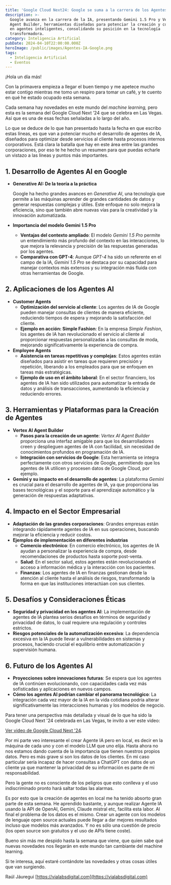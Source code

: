 ```yaml
---
title: 'Google Cloud Next24: Google se suma a la carrera de los Agentes IA'
description: >-
  Google avanza en la carrera de la IA, presentando Gemini 1.5 Pro y Vertex AI
  Agent Builder, herramientas diseñadas para potenciar la creación y comprensión
  en agentes inteligentes, consolidando su posición en la tecnología
  transformadora.
category: Inteligencia Artificial
pubDate: 2024-04-10T22:00:00.000Z
heroImage: /public/images/Agentes-IA-Google.png
tags:
  - Inteligencia Artificial
  - Eventos
---
```


¡Hola un día más!

Con la primavera empieza a llegar el buen tiempo y me apetece mucho estar contigo mientras me tomo un respiro para tomar un café, y te cuento en qué he estado ocupado esta semana.

Cada semana hay novedades en este mundo del *machine learning,* pero esta es la semana del Google Cloud Next ’24 que se celebra en Las Vegas. Así que es una de esas fechas señaladas a lo largo del año.

Lo que se deduce de lo que han presentado hasta la fecha en que escribo estas líneas, es que van a potenciar mucho el desarrollo de agentes de IA, diseñados para optimizar desde servicios al cliente hasta procesos internos corporativos. Está clara la batalla que hay en este área entre las grandes corporaciones, por eso te he hecho un resumen para que puedas echarle un vistazo a las líneas y puntos más importantes.

## 1. Desarrollo de Agentes AI en Google

* **Generative AI: De la teoría a la práctica**

  Google ha hecho grandes avances en *Generative AI*, una tecnología que permite a las máquinas aprender de grandes cantidades de datos y generar respuestas complejas y útiles. Este enfoque no solo mejora la eficiencia, sino que también abre nuevas vías para la creatividad y la innovación automatizada.
* **Importancia del modelo Gemini 1.5 Pro**
  * **Ventajas del contexto ampliado**: El modelo *Gemini 1.5 Pro* permite un entendimiento más profundo del contexto en las interacciones, lo que mejora la relevancia y precisión de las respuestas generadas por los agentes.
  * **Comparativa con GPT-4**: Aunque *GPT-4* ha sido un referente en el campo de la IA, *Gemini 1.5 Pro* se destaca por su capacidad para manejar contextos más extensos y su integración más fluida con otras herramientas de Google.

## 2. Aplicaciones de los Agentes AI

* **Customer Agents**
  * **Optimización del servicio al cliente**: Los agentes de IA de Google pueden manejar consultas de clientes de manera eficiente, reduciendo tiempos de espera y mejorando la satisfacción del cliente.
  * **Ejemplo en acción: Simple Fashion**: En la empresa *Simple Fashion*, los agentes de IA han revolucionado el servicio al cliente al proporcionar respuestas personalizadas a las consultas de moda, mejorando significativamente la experiencia de compra.
* **Employee Agents**
  * **Asistencia en tareas repetitivas y complejas**: Estos agentes están diseñados para asistir en tareas que requieren precisión y repetición, liberando a los empleados para que se enfoquen en tareas más estratégicas.
  * **Ejemplo de uso en el ámbito laboral**: En el sector financiero, los agentes de IA han sido utilizados para automatizar la entrada de datos y análisis de transacciones, aumentando la eficiencia y reduciendo errores.

## 3. Herramientas y Plataformas para la Creación de Agentes

* **Vertex AI Agent Builder**
  * **Pasos para la creación de un agente**: *Vertex AI Agent Builder* proporciona una interfaz amigable para que los desarrolladores creen y desplieguen agentes de IA con facilidad, sin necesidad de conocimientos profundos en programación de IA.
  * **Integración con servicios de Google**: Esta herramienta se integra perfectamente con otros servicios de Google, permitiendo que los agentes de IA utilicen y procesen datos de Google Cloud, por ejemplo.
* **Gemini y su impacto en el desarrollo de agentes**: La plataforma *Gemini* es crucial para el desarrollo de agentes de IA, ya que proporciona las bases tecnológicas y el soporte para el aprendizaje automático y la generación de respuestas adaptativas.

## 4. Impacto en el Sector Empresarial

* **Adaptación de las grandes corporaciones**: Grandes empresas están integrando rápidamente agentes de IA en sus operaciones, buscando mejorar la eficiencia y reducir costos.
* **Ejemplos de implementación en diferentes industrias**
  * **Comercio electrónico**: En comercio electrónico, los agentes de IA ayudan a personalizar la experiencia de compra, desde recomendaciones de productos hasta soporte post-venta.
  * **Salud**: En el sector salud, estos agentes están revolucionando el acceso a información médica y la interacción con los pacientes.
  * **Finanzas**: Los agentes de IA en finanzas gestionan desde la atención al cliente hasta el análisis de riesgos, transformando la forma en que las instituciones interactúan con sus clientes.

## 5. Desafíos y Consideraciones Éticas

* **Seguridad y privacidad en los agentes AI**: La implementación de agentes de IA plantea serios desafíos en términos de seguridad y privacidad de datos, lo cual requiere una regulación y controles estrictos.
* **Riesgos potenciales de la automatización excesiva**: La dependencia excesiva en la IA puede llevar a vulnerabilidades en sistemas y procesos, haciendo crucial el equilibrio entre automatización y supervisión humana.

## 6. Futuro de los Agentes AI

* **Proyecciones sobre innovaciones futuras**: Se espera que los agentes de IA continúen evolucionando, con capacidades cada vez más sofisticadas y aplicaciones en nuevos campos.
* **Cómo los agentes AI podrían cambiar el panorama tecnológico**: La integración cada vez mayor de la IA en la vida cotidiana podría alterar significativamente las interacciones humanas y los modelos de negocio.

Para tener una perspectiva más detallada y visual de lo que ha sido la Google Cloud Next '24 celebrada en Las Vegas, te invito a ver este video:

[Ver video de Google Cloud Next '24](https://www.youtube.com/watch?v=xWbOuHhv_jg).

Por mi parte veo interesante el crear Agente IA pero en local, es decir en la máquina de cada uno y con el modelo LLM que uno elija. Hasta ahora no nos estamos dando cuenta de la importancia que tienen nuestros propios datos. Pero es más grave si son los datos de los clientes. En mi caso particular sería incapaz de hacer consultas a ChatGPT con datos de un cliente ya que mantener la privacidad de su información es parte de mi responsabilidad.

Pero la gente no es consciente de los peligros que esto conlleva y el uso indiscriminado pronto hará saltar todas las alarmas.

Es por esto que la creación de agentes en local me ha tenido absorto gran parte de esta semana. He aprendido bastante, y aunque realizar Agente IA usando la API de OpenAI, Gemini, Claude mistral etc, facilita esta labor. Al final el problema de los datos es el mismo. Crear un agente con los modelos de lenguaje open source actuales puede llegar a dar mejores resultados incluso que modelos más avanzados. Y no es sólo una cuestión de precio (los open source son gratuitos y el uso de APIs tiene coste).

Bueno sin más me despido hasta la semana que viene, que quien sabe qué nuevas novedades nos llegarán en este mundo tan cambiante del machine learning.

Si te interesa, aquí estaré contándote las novedades y otras cosas útiles que van surgiendo.

Raúl Jáuregui [https://vialabsdigital.com](https://vialabsdigital.com)
